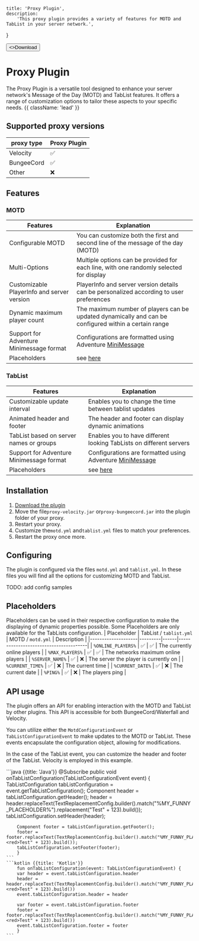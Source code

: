 
    title: 'Proxy Plugin',
    description:
        'This proxy plugin provides a variety of features for MOTD and TabList in your server network.',
}


<Button href="https://github.com/theSimpleCloud/proxy-plugin/releases" arrow="right">
    <>Download</>
</Button>

# Proxy Plugin

The Proxy Plugin is a versatile tool designed to enhance your server network's Message of the Day (MOTD) and TabList features. It offers a range of customization options to tailor these aspects to your specific needs. {{ className: 'lead' }}

## Supported proxy versions

| proxy type | Proxy Plugin |
|------------|--------------|
| Velocity   | ✅            |
| BungeeCord | ✅            |
| Other      | ❌            |


## Features

### MOTD

| Features                                   | Explanation                                                                                           |
|--------------------------------------------|-------------------------------------------------------------------------------------------------------|
| Configurable MOTD                          | You can customize both the first and second line of the message of the day (MOTD)                     |
| Multi-Options                              | Multiple options can be provided for each line, with one randomly selected for display                |
| Customizable PlayerInfo and server version | PlayerInfo and server version details can be personalized according to user preferences               |
| Dynamic maximum player count               | The maximum number of players can be updated dynamically and can be configured within a certain range |
| Support for Adventure Minimessage format   | Configurations are formatted using Adventure [MiniMessage](https://docs.advntr.dev/minimessage)       |
| Placeholders                               | see [here](#placeholders)                                                                             |

### TabList

| Features                                 | Explanation                                                                                     |
|------------------------------------------|-------------------------------------------------------------------------------------------------|
| Customizable update interval             | Enables you to change the time between tablist updates                                          |
| Animated header and footer               | The header and footer can display dynamic animations                                            |
| TabList based on server names or groups  | Enables you to have different looking TabLists on different servers                             |
| Support for Adventure Minimessage format | Configurations are formatted using Adventure [MiniMessage](https://docs.advntr.dev/minimessage) |
| Placeholders                             | see [here](#placeholders)                                                                       |

## Installation

1. [Download the plugin](https://github.com/theSimpleCloud/proxy-plugin/releases)
2. Move the file`proxy-velocity.jar` or`proxy-bungeecord.jar` into the plugin folder of your proxy.
3. Restart your proxy.
4. Customize the`motd.yml` and`tablist.yml` files to match your preferences.
5. Restart the proxy once more.

## Configuring

The plugin is configured via the files `motd.yml` and `tablist.yml`. In these files you will find all the options for customizing MOTD and TabList.

<Note>TODO: add config samples</Note>

## Placeholders
Placeholders can be used in their respective configuration to make the displaying of dynamic properties possible.
Some Placeholders are only available for the TabLists configuration.
| Placeholder        | TabList / `tablist.yml` | MOTD / `motd.yml` | Description                           |
|--------------------|---------|------|---------------------------------------|
| `%ONLINE_PLAYERS%` | ✅     | ✅  | The currently online players          |
| `%MAX_PLAYERS%`    | ✅     | ✅  | The networks maximum online players   |
| `%SERVER_NAME%`    | ✅     | ❌   | The server the player is currently on |
| `%CURRENT_TIME%`   | ✅     | ❌   | The current time                      |
| `%CURRENT_DATE%`   | ✅     | ❌   | The current date                      |
| `%PING%`           | ✅     | ❌   | The players ping                      |

## API usage

The plugin offers an API for enabling interaction with the MOTD and TabList by other plugins. This API is accessible for both BungeeCord/Waterfall and Velocity.

You can utilize either the `MotdConfigurationEvent` or `TabListConfigurationEvent` to make updates to the MOTD or TabList. These events encapsulate the configuration object, allowing for modifications.

In the case of the TabList event, you can customize the header and footer of the TabList. Velocity is employed in this example.

<CodeGroup>
    ```java {{title: 'Java'}}
        @Subscribe
        public void onTabListConfiguration(TabListConfigurationEvent event) {
        TabListConfiguration tabListConfiguration = event.getTabListConfiguration();
        Component header = tabListConfiguration.getHeader();
        header = header.replaceText(TextReplacementConfig.builder().match("%MY_FUNNY_PLACEHOLDER%").replacement("<red>Test" + 123).build());
        tabListConfiguration.setHeader(header);

        Component footer = tabListConfiguration.getFooter();
        footer = footer.replaceText(TextReplacementConfig.builder().match("%MY_FUNNY_PLACEHOLDER%").replacement("<red>Test" + 123).build());
        tabListConfiguration.setFooter(footer);
        }
    ```
    ```kotlin {{title: 'Kotlin'}}
        fun onTabListConfiguration(event: TabListConfigurationEvent) {
        var header = event.tabListConfiguration.header
        header = header.replaceText(TextReplacementConfig.builder().match("%MY_FUNNY_PLACEHOLDER%").replacement("<red>Test" + 123).build())
        event.tabListConfiguration.header = header

        var footer = event.tabListConfiguration.footer
        footer = footer.replaceText(TextReplacementConfig.builder().match("%MY_FUNNY_PLACEHOLDER%").replacement("<red>Test" + 123).build())
        event.tabListConfiguration.footer = footer
        }
    ```
</CodeGroup>
